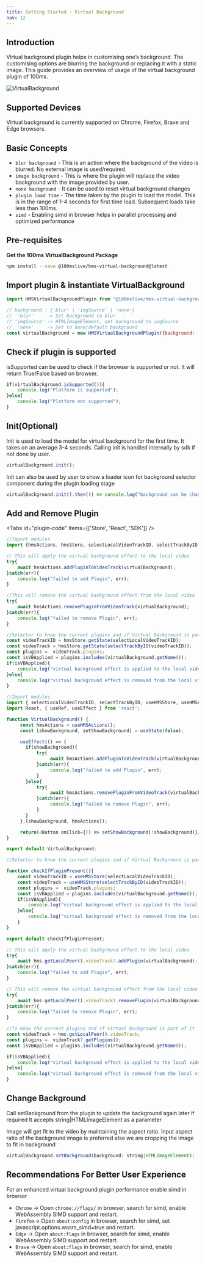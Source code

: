 ```yaml
---
title: Getting Started - Virtual Background
nav: 12
---
```


## Introduction

Virtual background plugin helps in customising one’s background. The customising options are blurring the background or replacing it with a static image.
This guide provides an overview of usage of the virtual background plugin of 100ms.


<Image width={640} height={480} alt="VirtualBackground" src="/docs/v2/sample2-vb.png" />

## Supported Devices

Virtual background is currently supported on Chrome, Firefox, Brave and Edge browsers.

## Basic Concepts

-   `blur background`  - This is an action where the background of the video is blurred. No external image is used/required.
-   `image background` - This is where the plugin will replace the video background with the image provided by user.
-   `none background`  - It can be used to reset virtual background changes
-   `plugin load time` - The time taken by the plugin to load the model. This is in the range of 1-4 seconds for first time load. Subsequent loads take less than 100ms.
-   `simd` - Enabling simd in browser helps in parallel processing and optimized performance

## Pre-requisites

**Get the 100ms VirtualBackground Package**

```bash
npm install --save @100mslive/hms-virtual-background@latest
```

## Import plugin & instantiate VirtualBackground

```jsx
import HMSVirtualBackgroundPlugin from "@100mslive/hms-virtual-background";

// background : {'blur' | 'imgSource' | 'none'}
//  'blur'     -> Set background to blur
// 'imgSource' -> HTMLImageElement, set background to imgSource
//  'none'     -> Set to none/default background
const virtualBackground = new HMSVirtualBackgroundPlugin({background: 'blur'|'none'|imgSource});
```

## Check if plugin is supported

isSupported can be used to check if the browser is supported or not.
It will return True/False based on browser.

```jsx
if(virtualBackground.isSupported()){
    console.log("Platform is supported");
}else{
    console.log("Platform not supported");
}
```

## Init(Optional)

Init is used to load the model for virtual background for the first time. It takes on an average 3-4 seconds.
Calling init is handled internally by sdk if not done by user.

```jsx
virtualBackground.init();
```

Init can also be used by user to show a loader icon for background selector component during the plugin loading stage

```jsx
virtualBackground.init().then(() => console.log("background can be changed now"))
```

## Add and Remove Plugin

<Tabs id="plugin-code" items={['Store', 'React', 'SDK']} />

<Tab id='plugin-code-0'>

```javascript
//Import modules
import {hmsActions, hmsStore, selectLocalVideoTrackID, selectTrackByID } from "./hms";
```

```javascript
// This will apply the virtual background effect to the local video
try{
    await hmsActions.addPluginToVideoTrack(virtualBackground);
}catch(err){
    console.log("failed to add Plugin", err);
}
```

```javascript
//This will remove the virtual background effect from the local video
try{
    await hmsActions.removePluginFromVideoTrack(virtualBackground);
}catch(err){
    console.log("failed to remove Plugin", err);
}
```

```javascript
//Selector to know the current plugins and if Virtual Background is part of it
const videoTrackID = hmsStore.getState(selectLocalVideoTrackID);
const videoTrack = hmsStore.getState(selectTrackByID(videoTrackID));
const plugins =  videoTrack.plugins;
const isVBApplied = plugins.includes(virtualBackground.getName());
if(isVBApplied){
    console.log("virtual background effect is applied to the local video");
}else{
    console.log("virtual background effect is removed from the local video");
}
```
</Tab>

<Tab id='plugin-code-1'>

```javascript
//Import modules
import { selectLocalVideoTrackID, selectTrackByID, useHMSStore, useHMSActions } from '@100mslive/hms-video-react';
import React, { useRef, useEffect } from 'react';
```

```javascript
function VirtualBackground() {
     const hmsActions = useHMSActions();
     const [showBackground, setShowBackground] = useState(false);

     useEffect(() => {
       if(showBackground){
           try{
                await hmsActions.addPluginToVideoTrack(virtualBackground);
           }catch(err){
                console.log("failed to add Plugin", err);
           }
       }else{
           try{
                await hmsActions.removePluginFromVideoTrack(virtualBackground);
           }catch(err){
                console.log("failed to remove Plugin", err);
           }
       }
     },[showBackground, hmsActions]);

     return(<Button onClick={() => setShowBackground(!showBackground)}/>)
}

export default VirtualBackground;
```

```javascript
//Selector to know the current plugins and if Virtual Background is part of it

function checkIfPluginPresent(){
    const videoTrackID = useHMSStore(selectLocalVideoTrackID);
    const videoTrack = useHMSStore(selectTrackByID(videoTrackID));
    const plugins =  videoTrack.plugins;
    const isVBApplied = plugins.includes(virtualBackground.getName());
    if(isVBApplied){
        console.log("virtual background effect is applied to the local video");
    }else{
        console.log("virtual background effect is removed from the local video");
    }
}

export default checkIfPluginPresent;
```
</Tab>

<Tab id='plugin-code-2'>

```javascript
// This will apply the virtual background effect to the local video
try{
    await hms.getLocalPeer().videoTrack?.addPlugin(virtualBackground);
}catch(err){
    console.log("failed to add Plugin", err);
}
```

```javascript
// This will remove the virtual background effect from the local video
try{
    await hms.getLocalPeer().videoTrack?.removePlugin(virtualBackground);
}catch(err){
    console.log("failed to remove Plugin", err);
}
```

```javascript
//To know the current plugins and if virtual background is part of it
const videoTrack = hms.getLocalPeer().videoTrack;
const plugins =  videoTrack?.getPlugins();
const isVBApplied = plugins.includes(virtualBackground.getName());

if(isVBApplied){
    console.log("virtual background effect is applied to the local video");
}else{
    console.log("virtual background effect is removed from the local video");
}
```
</Tab>

## Change Background

Call setBackground from the plugin to update the background again later if required
It accepts string|HTMLImageElement as a parameter

Image will get fit to the video by maintaining the aspect ratio.
Input aspect ratio of the background image is preferred else we are cropping the image to fit in background

```jsx
virtualBackground.setBackground(background: string|HTMLImageElement);
```

## Recommendations For Better User Experience

For an enhanced virtual background plugin performance enable simd in browser

-  `Chrome` -> Open `chrome://flags/` in browser, search for simd, enable WebAssembly SIMD support and restart.
-  `Firefox`-> Open `about:config` in browser, search for simd, set javascript.options.wasm_simd=true and restart.
-  `Edge`   -> Open `about:flags` in browser, search for simd, enable WebAssembly SIMD support and restart.
-  `Brave`  -> Open `about:flags` in browser, search for simd, enable WebAssembly SIMD support and restart.